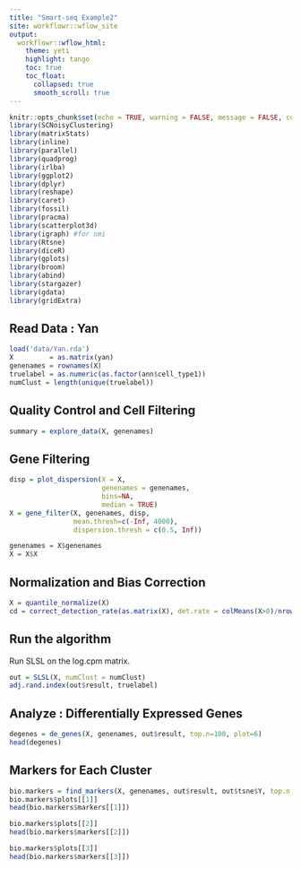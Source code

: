 ```yaml
---
title: "Smart-seq Example2"
site: workflowr::wflow_site
output:
  workflowr::wflow_html:
    theme: yeti
    highlight: tango
    toc: true
    toc_float: 
      collapsed: true
      smooth_scroll: true
---
```


```r
knitr::opts_chunk$set(echo = TRUE, warning = FALSE, message = FALSE, comment = NA)
library(SCNoisyClustering)
library(matrixStats)
library(inline)
library(parallel)
library(quadprog)
library(irlba)
library(ggplot2)
library(dplyr)
library(reshape)
library(caret)
library(fossil)
library(pracma)
library(scatterplot3d)
library(igraph) #for nmi
library(Rtsne)
library(diceR)
library(gplots)
library(broom)
library(abind)
library(stargazer)
library(gdata)
library(gridExtra)
```

## Read Data : Yan

```r
load('data/Yan.rda')
X         = as.matrix(yan)
genenames = rownames(X)
truelabel = as.numeric(as.factor(ann$cell_type1))
numClust = length(unique(truelabel))
```

## Quality Control and Cell Filtering

```r
summary = explore_data(X, genenames)
```

## Gene Filtering

```r
disp = plot_dispersion(X = X, 
                       genenames = genenames, 
                       bins=NA, 
                       median = TRUE)
X = gene_filter(X, genenames, disp, 
                mean.thresh=c(-Inf, 4000), 
                dispersion.thresh = c(0.5, Inf))

genenames = X$genenames
X = X$X
```

## Normalization and Bias Correction

```r
X = quantile_normalize(X)
cd = correct_detection_rate(as.matrix(X), det.rate = colMeans(X>0)/nrow(X))
```




## Run the algorithm

Run SLSL on the log.cpm matrix.

```r
out = SLSL(X, numClust = numClust)
adj.rand.index(out$result, truelabel)
```

## Analyze : Differentially Expressed Genes

```r
degenes = de_genes(X, genenames, out$result, top.n=100, plot=6)
head(degenes)
```

## Markers for Each Cluster

```r
bio.markers = find_markers(X, genenames, out$result, out$tsne$Y, top.n = 50, plot.n=3)
bio.markers$plots[[1]]
head(bio.markers$markers[[1]])

bio.markers$plots[[2]]
head(bio.markers$markers[[2]])

bio.markers$plots[[3]]
head(bio.markers$markers[[3]])
```


